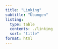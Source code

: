 ```yaml
---
title: "Linking"
subtitle: "Übungen"
listing: 
  type: table
  contents: ./linking
  sort: "title"
format: html
---
```


